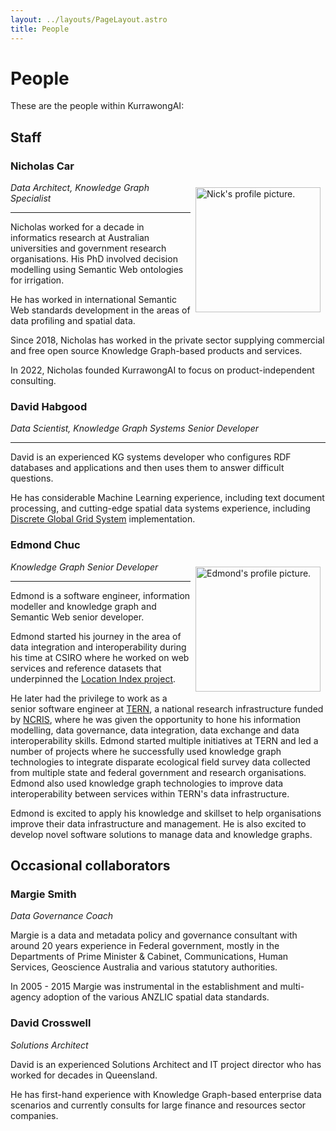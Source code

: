 ```yaml
---
layout: ../layouts/PageLayout.astro
title: People
---
```


# People

These are the people within KurrawongAI:

## Staff

### Nicholas Car

<img src="/nick.jpg" style="float:right; padding: 0.5rem;" width="200" alt="Nick's profile picture." />

_Data Architect, Knowledge Graph Specialist_

---

Nicholas worked for a decade in informatics research at Australian universities and government research organisations. His PhD involved decision modelling using Semantic Web ontologies for irrigation.

He has worked in international Semantic Web standards development in the areas of data profiling and spatial data.

Since 2018, Nicholas has worked in the private sector supplying commercial and free open source Knowledge Graph-based products and services.

In 2022, Nicholas founded KurrawongAI to focus on product-independent consulting.

### David Habgood

_Data Scientist, Knowledge Graph Systems Senior Developer_

---

David is an experienced KG systems developer who configures RDF databases and applications and then uses them to answer difficult questions.

He has considerable Machine Learning experience, including text document processing, and cutting-edge spatial data systems experience, including [Discrete Global Grid System](https://en.wikipedia.org/wiki/Discrete_global_grid) implementation.

### Edmond Chuc

<img src="/edmond.jpg" style="float:right; padding: 0.5rem;" width="200" alt="Edmond's profile picture." />

_Knowledge Graph Senior Developer_

---

Edmond is a software engineer, information modeller and knowledge graph and Semantic Web senior developer.

Edmond started his journey in the area of data integration and interoperability during his time at CSIRO where he worked on web services and reference datasets that underpinned the [Location Index project](https://www.ga.gov.au/locationindex).

He later had the privilege to work as a senior software engineer at [TERN](https://www.tern.org.au/), a national research infrastructure funded by [NCRIS](https://www.education.gov.au/ncris), where he was given the opportunity to hone his information modelling, data governance, data integration, data exchange and data interoperability skills. Edmond started multiple initiatives at TERN and led a number of projects where he successfully used knowledge graph technologies to integrate disparate ecological field survey data collected from multiple state and federal government and research organisations. Edmond also used knowledge graph technologies to improve data interoperability between services within TERN's data infrastructure.

Edmond is excited to apply his knowledge and skillset to help organisations improve their data infrastructure and management. He is also excited to develop novel software solutions to manage data and knowledge graphs.

## Occasional collaborators

### Margie Smith

_Data Governance Coach_

Margie is a data and metadata policy and governance consultant with around 20 years experience in Federal government, mostly in the Departments of Prime Minister & Cabinet, Communications, Human Services, Geoscience Australia and various statutory authorities.

In 2005 - 2015 Margie was instrumental in the establishment and multi-agency adoption of the various ANZLIC spatial data standards.

### David Crosswell

_Solutions Architect_

David is an experienced Solutions Architect and IT project director who has worked for decades in Queensland.

He has first-hand experience with Knowledge Graph-based enterprise data scenarios and currently consults for large finance and resources sector companies.
